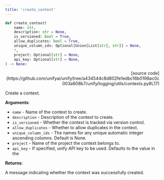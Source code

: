 ```yaml
---
title: 'create_context'
---
```


```python
def create_context(
    name: str,
    description: str = None,
    is_versioned: bool = True,
    allow_duplicates: bool = True,
    unique_column_ids: Optional[Union[List[str], str]] = None,
    *,
    project: Optional[str] = None,
    api_key: Optional[str] = None,
) -> None:
```

<p align="right">[source code](https://github.com/unifyai/unify/tree/a434544c8d802fe1edbc16b0198ac0c003a608b7/unify/logging/utils/contexts.py#L17)</p>

Create a context.

**Arguments**:

- `name` - Name of the context to create.
- `description` - Description of the context to create.
- `is_versioned` - Whether the context is tracked via version control.
- `allow_duplicates` - Whether to allow duplicates in the context.
- `unique_column_ids` - The names for any unique automatic integer ascending columns. Default is None.
- `project` - Name of the project the context belongs to.
- `api_key` - If specified, unify API key to be used. Defaults to the value in the



**Returns**:

A message indicating whether the context was successfully created.